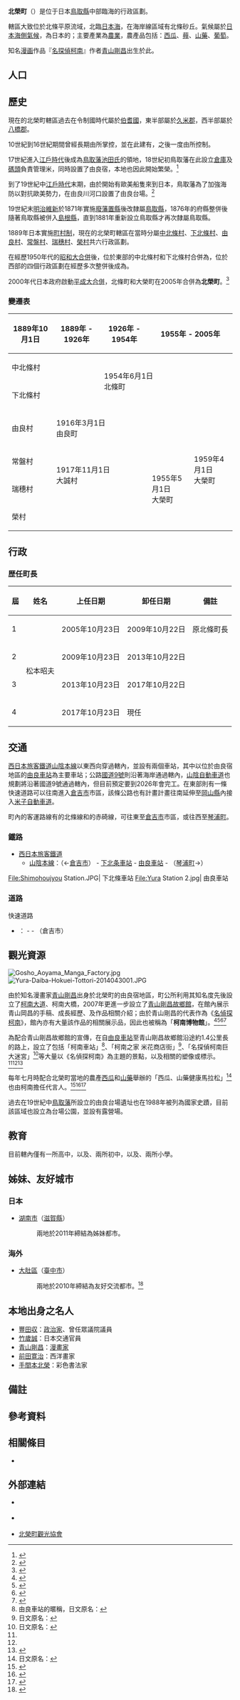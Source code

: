 {{日本町村
| 自治體名   = 北榮
| 町村       = 町
| 圖像       = [[File:Gosho_Aoyama_Manga_Factory.jpg|240px]]
| 圖像說明   = [[青山剛昌故鄉館|青山剛昌故鄉館]]
| 町村章     = [[File:Hokuei_Tottori_chapter.JPG|100px]]
| 日文原名   = 北栄町
| 平假名     = ほくえいちょう
| 羅馬字拼音 = Hokuei-chō
| 都道府縣   = 鳥取縣
| 支廳       =
| 郡         = 東伯郡
| 編號       = 31372-6
| 面積       = 57.15
| 邊界未定   =
| 人口       = 14,924<Ref>
{{Cite web| url=http://www.e-hokuei.net/1782.htm| title=北栄町の人口| publisher=北榮町公所| language=ja| accessdate=2020-02-25| archive-date=2020-02-25| archive-url=https://web.archive.org/web/20200225082240/http://www.e-hokuei.net/1782.htm| dead-url=no}}
</ref>
| 統計時間   = 2020年2月1日
| 自治體     = [[倉吉市|倉吉市]]、[[琴浦町|琴浦町]]、[[湯梨濱町|湯梨濱町]]
| 樹         = {{Tsl|ja|クロマツ|黑松 (植物)|黑松}}
| 花         = [[旋花|旋花]]
| 鳥         = [[鶯|鶯]]
| 其他象徵物 =
| 其他象徵   =
| 首長       = 松本昭夫
| 卸任日期   = 2021年10月22日
| 議員數     = 15
| 郵遞區號   = 689-2292
| 所在地     = 東伯郡北榮町由良宿423番地1
| 電話號碼   = 858-37-3111
| 外部連結   = {{url|http://www.e-hokuei.net/}}
| 地圖       = [[File:Hokuei_in_Tottori_Prefecture_Ja.svg|250px]]
| 註記       = 
}}

'''北榮町'''（{{jpn|j=北栄町|hg=ほくえいちょう|rm=Hokuei chō|f=y}}）是位于日本[[鳥取縣|鳥取縣]]中部臨海的行政區劃。

轄區大致位於北條平原{{Tsl|ja|由良川 (鳥取県)|由良川 (鳥取縣)|由良川}}流域，北臨[[日本海|日本海]]，在海岸線區域有北條砂丘。氣候屬於[[日本海側氣候|日本海側氣候]]，為日本的{{Tsl|ja|豪雪地帯|豪雪地帶}}；主要產業為[[農業|農業]]，農產品包括：[[西瓜|西瓜]]、[[薤|薤]]、[[山藥|山藥]]、[[葡萄|葡萄]]。

知名[[漫画|漫画]]作品『[[名探偵柯南|名探偵柯南]]』作者[[青山剛昌|青山剛昌]]出生於此。

== 人口 ==

{{日本人口統計| location=Hokuei, Tottori}}

== 歷史 ==

現在的北榮町轄區過去在令制國時代屬於[[伯耆國|伯耆國]]，東半部屬於[[久米郡_(鳥取縣)|久米郡]]，西半部屬於[[八橋郡|八橋郡]]。

10世紀到16世紀期間曾經長期由{{Tsl|ja|山田氏 (伯耆国)|山田氏 (伯耆國)|山田氏}}所掌控，並在此建有{{Tsl|ja|堤城}}，之後一度由{{Tsl|ja|南条氏|南條氏}}所控制。

17世紀進入[[江戶時代|江戶時代]]後成為[[鳥取藩|鳥取藩]][[池田氏|池田氏]]的領地，18世紀初鳥取藩在此設立[[倉庫|倉庫]]及[[碼頭|碼頭]]負責管理{{Tsl|ja|年貢}}米，同時設置了由良宿，本地也因此開始繁榮。<ref>{{Cite web| url=http://www2.e-hokuei.net/youran/html/15-16/index.html| title=北栄散策　歴史・文化財(2)| publisher=北榮町公所| language=ja| accessdate=2020-02-26| archive-date=2017-04-04| archive-url=https://web.archive.org/web/20170404043259/http://www2.e-hokuei.net/youran/html/15-16/index.html| dead-url=no}}</ref>

到了19世紀中[[江戶時代|江戶時代]]末期，由於開始有歐美船隻來到日本，鳥取藩為了加強海防以對抗歐美勢力，在由良川河口設置了由良台場。<ref>{{Cite web| url=http://www2.e-hokuei.net/youran/html/13-14/index.html| title=北栄散策　歴史・文化財(1)| publisher=北榮町公所| language=ja| accessdate=2020-02-26| archive-date=2019-11-06| archive-url=https://web.archive.org/web/20191106155833/http://www2.e-hokuei.net/youran/html/13-14/index.html| dead-url=no}}</ref>

19世紀末[[明治維新|明治維新]]於1871年實施[[廢藩置縣|廢藩置縣]]後改隸屬[[鳥取縣|鳥取縣]]，1876年的府縣整併後隨著鳥取縣被併入[[島根縣|島根縣]]，直到1881年重新設立鳥取縣才再次隸屬鳥取縣。

1889年日本實施[[町村制|町村制]]，現在的北榮町轄區在當時分屬[[中北條村|中北條村]]、[[下北條村|下北條村]]、[[由良村|由良村]]、[[常盤村_(鳥取縣)|常盤村]]、[[瑞穗村_(鳥取縣東伯郡)|瑞穗村]]、[[榮村_(鳥取縣東伯郡)|榮村]]共六行政區劃。

在經歷1950年代的[[昭和大合併|昭和大合併]]後，位於東部的中北條村和下北條村合併為{{Tsl|ja|北条町 (鳥取県)|北條町 (鳥取縣)|北條町}}，位於西部的四個行政區劃在經歷多次整併後成為{{Tsl|ja|大栄町 (鳥取県)|大榮町 (鳥取縣)|大榮町}}。

2000年代日本政府啟動[[平成大合併|平成大合併]]，北條町和大榮町在2005年合併為'''北榮町'''。<ref>{{Cite web| publisher=北榮町公所| title=町の概要　町章　町歌　町の木・花・鳥| url=http://www2.e-hokuei.net/youran/html/09-10/index.html| accessdate=2020-02-26| language=ja| archive-date=2016-05-16| archive-url=https://web.archive.org/web/20160516201647/http://www2.e-hokuei.net/youran/html/09-10/index.html| dead-url=no}}</ref>

===變遷表===

{| class="wikitable" style="font-size:x-small"
! 1889年10月1日
! 1889年 - 1926年
! 1926年 - 1954年
! colspan=2 | 1955年 - 2005年
! 2005年 - 現在
|-
| colspan=2 | 中北條村
| rowspan=2 colspan=3 | 1954年6月1日<br />北條町
| style="background-color:#6ff;" rowspan=6 colspan=2 | 2005年10月1日<br />北榮町
|-
| colspan=2 | 下北條村
|-
| 由良村
| colspan=3 | 1916年3月1日<br />由良町
| rowspan=4 | 1959年4月1日<br />大榮町
|-
| 常盤村
| rowspan=2 colspan=2 | 1917年11月1日<br />大誠村
| rowspan=3 | 1955年5月1日<br />大榮町
|-
| 瑞穗村
|-
| colspan=3 | 榮村
|}

== 行政 ==

=== 歴任町長 ===

{| class="wikitable"
! 屆 !! 姓名 !! 上任日期 !! 卸任日期 !! 備註
|- align=center
| 1 || rowspan=4 | 松本昭夫 || 2005年10月23日 || 2009年10月22日 || align=left | 原北條町長
|- align=center
| 2 || 2009年10月23日 || 2013年10月22日 || align=left | 
|- align=center
| 3 || 2013年10月23日 || 2017年10月22日 || align=left | 
|- align=center
| 4 || 2017年10月23日 || 現任 || align=left | 
|}

== 交通 ==

[[西日本旅客鐵道|西日本旅客鐵道]][[山陰本線|山陰本線]]以東西向穿過轄內，並設有兩個車站，其中以位於由良宿地區的[[由良車站|由良車站]]為主要車站；公路[[國道9號_(日本)|國道9號]]則沿著海岸通過轄內，[[山陰自動車道|山陰自動車道]]也規劃將沿著國道9號通過轄內，但目前預定要到2026年會完工。在東部則有一條快速道路{{Tsl|ja|北条湯原道路|北條湯原道路}}可以往南進入[[倉吉市|倉吉市]]市區，該條公路也有計畫計畫往南延伸至[[岡山縣|岡山縣]]內接入[[米子自動車道|米子自動車道]]。

町內的客運路線有{{Tsl|ja|日本交通_(鳥取県)|日本交通_(鳥取縣)|日交巴士}}的北條線和{{Tsl|ja|日ノ丸自動車|日之丸自動車|日之丸巴士}}的赤碕線，可往東至[[倉吉市|倉吉市]]市區，或往西至[[琴浦町|琴浦町]]。

=== 鐵路 ===

* [[西日本旅客鐵道|西日本旅客鐵道]]
** [[山陰本線|山陰本線]]：（←[[倉吉市|倉吉市]]） - [[下北条車站|下北条車站]] - [[由良車站|由良車站]] - （[[琴浦町|琴浦町]]→）

<Gallery widths=200px heights=200px>
File:Shimohoujyou Station.JPG| 下北條車站
File:Yura Station 2.jpg| 由良車站
</Gallery>

=== 道路 ===

; 快速道路
* {{Tsl|ja|北条湯原道路|北條湯原道路}}：{{Tsl|ja|北栄インターチェンジ|北榮交流道}} - {{Tsl|ja|北栄南インターチェンジ|北榮南交流道}} - （倉吉市）

== 觀光資源 ==

[[File:Gosho_Aoyama_Manga_Factory.jpg|thumb]]
[[File:Yura-Daiba-Hokuei-Tottori-2014043001.JPG|thumb]]

由於知名漫畫家[[青山剛昌|青山剛昌]]出身於北榮町的由良宿地區，町公所利用其知名度先後設立了[[柯南大道|柯南大道]]、柯南大橋，2007年更進一步設立了[[青山剛昌故鄉館|青山剛昌故鄉館]]，在館內展示青山岡昌的手稿、成長經歷、及作品相關介紹；由於青山剛昌的代表作為《[[名偵探柯南|名偵探柯南]]》，館內亦有大量該作品的相關展示品，因此也被稱為「'''柯南博物館'''」。<ref>{{Cite web| url=https://www.visit-japan.jp/shindo/anime/spot_pop16.html| title=青山剛昌故鄉館| work=日本旅遊活動 VISIT JAPAN CAMPAIGN| publisher=日本國際觀光振興機構| language=zh-tw| accessdate=2020-02-26| archive-date=2020-02-26| archive-url=https://web.archive.org/web/20200226014310/https://www.visit-japan.jp/shindo/anime/spot_pop16.html| dead-url=no}}</ref><ref name="Tenjo">{{Cite web| url=https://tenjo.tw/conan-yura/| title=【山陰遊記】青山剛昌故鄉館 柯南博物館 鳥取必訪景點推薦！交通方式、周邊旅遊總整理| date=2018-10-23| work=周花花，甲飽沒| language=zh-tw| accessdate=2020-02-26| archive-date=2020-02-26| archive-url=https://web.archive.org/web/20200226014310/https://tenjo.tw/conan-yura/| dead-url=no}}</ref><ref>{{Cite web| url=http://aura.tw/conan-museum/| title=歐拉玩日本‧鳥取‧由良｜青山剛昌故鄉館、柯南博物館，10週年大型3D逼真動畫新設施 (青山剛昌ふるさと館)| date=2017-03-28| work=歐拉。旅行不孤單| language=zh-tw| accessdate=2020-02-26| archive-date=2020-02-26| archive-url=https://web.archive.org/web/20200226014311/http://aura.tw/conan-museum/| dead-url=no}}</ref><ref name="Travalearth">{{Cite web| url=https://www.travalearth.com/post-32041573/| title=鳥取旅遊-柯南大道．青山剛昌故鄉館（交通 門票 入館資訊）：來破案吧！柯南雕塑、館內活動好好玩| date=2017-09-15| work=右上的世界食旅| language=zh-tw| accessdate=2020-02-26| archive-date=2020-02-26| archive-url=https://web.archive.org/web/20200226014310/https://www.travalearth.com/post-32041573/| dead-url=no}}</ref>

為配合青山剛昌故鄉館的宣傳，在自[[由良車站|由良車站]]至青山剛昌故鄉館沿途約1.4公里長的路上，設立了包括「柯南車站」<ref group="註">由良車站的暱稱，日文原名：{{lang|ja|コナン駅}}</ref>、「柯南之家 米花商店街」<ref group="註">日文原名：{{lang|ja|コナンの家 米花商店街}}</ref>、「名探偵柯南巨大迷宮」<ref group="註">日文原名：{{lang|ja|名探偵コナン 巨大迷路}}</ref>等大量以《名偵探柯南》為主題的景點，以及相關的塑像或標示。<ref name="Tenjo"/><ref name="Travalearth"/><ref>{{Cite web| url=https://www.hokuei-kankou.jp/目的で選ぶ/遊ぶ/コナン通り/| title=コナン通り| publisher=北榮町觀光協會| language=ja| accessdate=2020-02-26| archive-date=2021-04-20| archive-url=https://web.archive.org/web/20210420154840/https://www.hokuei-kankou.jp/%E7%9B%AE%E7%9A%84%E3%81%A7%E9%81%B8%E3%81%B6/%E9%81%8A%E3%81%B6/%E3%82%B3%E3%83%8A%E3%83%B3%E9%80%9A%E3%82%8A/}}</ref>

每年七月時配合北榮町當地的農產[[西瓜|西瓜]]和[[山藥|山藥]]舉辦的「西瓜、山藥健康馬拉松」<ref group="註">日文原名：{{lang|ja|すいか・ながいも健康マラソン}}</ref>也由柯南擔任代言人。<ref name="Gamf-82">{{Cite web| url=https://www.gamf.jp/82.html| title=開館の経緯| publisher=青山剛昌ふるさと館| language=ja| accessdate=2020-02-26| archive-date=2020-02-26| archive-url=https://web.archive.org/web/20200226025850/https://www.gamf.jp/82.html| dead-url=no}}</ref><ref>{{Cite web| url=http://blog.udn.com/kocj/19805978| title=由良小鎮打造柯南之里| date=2014-12-25| work=CJ -image‧CJ 意象館| language=zh-tw| accessdate=2020-02-26| archive-date=2020-02-26| archive-url=https://web.archive.org/web/20200226025851/http://blog.udn.com/kocj/19805978| dead-url=no}}</ref><ref>{{Cite news| url=https://ol.mingpao.com/ldy/cultureleisure/travel/20190802/1564685326545/| title=鳥取西瓜跑又玩又食 探索柯南迷宮解謎團| date=2019-08-02| language=zh-tw| newspaper=明報| accessdate=2020-02-26}}</ref>

過去在19世紀中[[鳥取藩|鳥取藩]]所設立的由良台場遺址也在1988年被列為國家史蹟，目前該區域也設立為台場公園，並設有露營場。

==教育==

目前轄內僅有{{Tsl|ja|鳥取県立鳥取中央育英高等学校|鳥取縣立鳥取中央育英高等學校}}一所高中，以及{{Tsl|ja|北栄町立北条中学校|北榮町立北條中學校}}、{{Tsl|ja|北栄町立大栄中学校|北榮町立大榮中學校}}兩所初中，以及{{Tsl|ja|北栄町立北条小学校|北榮町立北條小學校}}、{{Tsl|ja|北栄町立大栄小学校|北榮町立大榮小學校}}兩所小學。

== 姊妹、友好城市 ==

=== 日本 ===

* [[湖南市|湖南市]]（[[滋賀縣|滋賀縣]]）
*: 兩地於2011年締結為姊妹都市。

=== 海外 ===

* {{Flagicon|TWN}} [[大肚區|大肚區]]（[[臺中市|臺中市]]）
*: 兩地於2010年締結為友好交流都市。<ref>{{Cite web| url=https://www.dadu.taichung.gov.tw/980667/980683/980689/980691/999778/post| title=國際交流情形| date=2014-02-24| publisher=台中市大肚區公所| language=ja| accessdate=2018-09-12| archive-date=2018-09-13| archive-url=https://web.archive.org/web/20180913023129/https://www.dadu.taichung.gov.tw/980667/980683/980689/980691/999778/post| dead-url=no}}</ref>

==本地出身之名人==
* [[豐田収|豐田収]]：[[政治家|政治家]]、曾任眾議院議員
* [[竹歲誠|竹歲誠]]：日本交通官員
* [[青山剛昌|青山剛昌]]：[[漫畫家|漫畫家]]
* [[前田寛治|前田寛治]]：西洋畫家
* [[手間本北榮|手間本北榮]]：彩色書法家

== 備註 ==
{{Reflist|group="註"|2}}

== 參考資料 ==
{{Reflist|2}}

== 相關條目 ==
{{commonscat|Hokuei, Tottori}}

* {{Tsl|ja|倉吉平野|倉吉平原}}

== 外部連結 ==

* {{Ja}} {{Facebook|hokuei.town|北榮町}}
* {{Ja}} {{Twitter|koho_hokuei|北榮町}}
* {{Ja}} [https://www.hokuei-kankou.jp/ 北榮町觀光協會]{{Wayback|url=https://www.hokuei-kankou.jp/ |date=20200225082240 }}

{{鳥取縣}}
